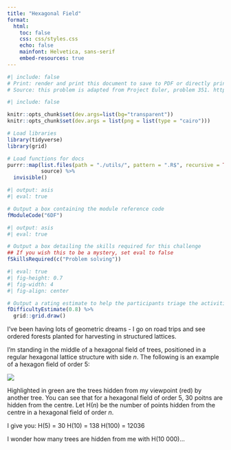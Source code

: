 ```yaml
---
title: "Hexagonal Field"
format: 
  html:
    toc: false
    css: css/styles.css
    echo: false
    mainfont: Helvetica, sans-serif
    embed-resources: true
---
```

```r
#| include: false
# Print: render and print this document to save to PDF or directly print.
# Source: this problem is adapted from Project Euler, problem 351. https://projecteuler.net/problem=351
```

```r
#| include: false

knitr::opts_chunk$set(dev.args=list(bg="transparent"))
knitr::opts_chunk$set(dev.args = list(png = list(type = "cairo")))

# Load libraries
library(tidyverse)
library(grid)

# Load functions for docs
purrr::map(list.files(path = "./utils/", pattern = ".R$", recursive = TRUE, full.names = TRUE),
           source) %>%
  invisible()
```

``` r
#| output: asis
#| eval: true

# Output a box containing the module reference code
fModuleCode("6DF")
```

``` r
#| output: asis
#| eval: true

# Output a box detailing the skills required for this challenge
## If you wish this to be a mystery, set eval to false
fSkillsRequired(c("Problem solving"))
```

``` r
#| eval: true
#| fig-height: 0.7
#| fig-width: 4
#| fig-align: center

# Output a rating estimate to help the participants triage the activities
fDifficultyEstimate(0.8) %>%
  grid::grid.draw()
```

I've been having lots of geometric dreams - I go on road trips and see ordered forests planted for harvesting in structured lattices. 

I'm standing in the middle of a hexagonal field of trees, positioned in a regular hexagonal lattice structure with side *n*. The following is an example of a hexagon field of order 5:

![](inst/HexagonalField.png){fig-align="center"}

Highlighted in green are the trees hidden from my viewpoint (red) by another tree. You can see that for a hexagonal field of order 5, 30 poitns are hidden from the centre. Let H(*n*) be the number of points hidden from the centre in a hexagonal field of order *n*. 

I give you:
H(5) = 30
H(10) = 138
H(100) = 12036

I wonder how many trees are hidden from me with H(10 000)...
